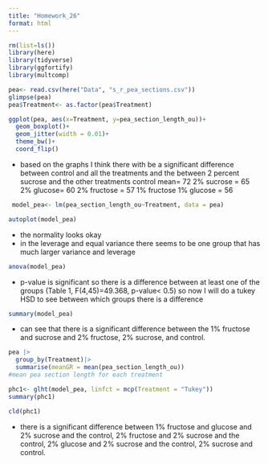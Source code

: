 ```yaml
---
title: "Homework_26"
format: html
---
```


```r
rm(list=ls())
library(here)
library(tidyverse)
library(ggfortify)
library(multcomp)
```

```r
pea<- read.csv(here("Data", "s_r_pea_sections.csv"))
glimpse(pea)
pea$Treatment<- as.factor(pea$Treatment)
```

```r
ggplot(pea, aes(x=Treatment, y=pea_section_length_ou))+
  geom_boxplot()+
  geom_jitter(width = 0.01)+
  theme_bw()+
  coord_flip()
```

- based on the graphs I think there with be a significant difference between control and all the treatments and the between 2 percent sucrose and the other treatments
control mean= 72
2% sucrose = 65
2% glucose= 60
2% fructose = 57
1% fructose 1% glucose = 56

```r
 model_pea<- lm(pea_section_length_ou~Treatment, data = pea)
```

```r
autoplot(model_pea)
```

- the normality looks okay
- in the leverage and equal variance there seems to be one group that has much larger variance and leverage

```r
anova(model_pea)
```

- p-value is significant so there is a difference between at least one of the groups (Table 1, F(4,45)=49.368, p-value< 0.5) so now I will do a tukey HSD to see between which groups there is a difference

```r
summary(model_pea)
```

- can see that there is a significant difference between the 1% fructose and sucrose and 2% fructose, 2% sucrose, and control.

```r
pea |>
  group_by(Treatment)|>
  summarise(meanGR = mean(pea_section_length_ou))
#mean pea section length for each treatment
```

```r
phc1<- glht(model_pea, linfct = mcp(Treatment = "Tukey"))
summary(phc1)
```

```r
cld(phc1)
```

- there is a significant difference between 1% fructose and glucose and 2% sucrose and the control, 2% fructose and 2% sucrose and the control, 2% glucose and 2% sucrose and the control, 2% sucrose and control. 


